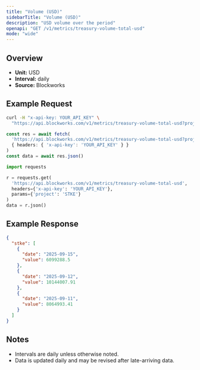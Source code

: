 ```yaml
---
title: "Volume (USD)"
sidebarTitle: "Volume (USD)"
description: "USD volume over the period"
openapi: "GET /v1/metrics/treasury-volume-total-usd"
mode: "wide"
---
```


## Overview

- **Unit:** USD
- **Interval:** daily
- **Source:** Blockworks

## Example Request

<CodeGroup>

```bash cURL
curl -H "x-api-key: YOUR_API_KEY" \
  "https://api.blockworks.com/v1/metrics/treasury-volume-total-usd?project=STKE"
```

```typescript TypeScript
const res = await fetch(
  'https://api.blockworks.com/v1/metrics/treasury-volume-total-usd?project=STKE',
  { headers: { 'x-api-key': 'YOUR_API_KEY' } }
)
const data = await res.json()
```

```python Python
import requests

r = requests.get(
  'https://api.blockworks.com/v1/metrics/treasury-volume-total-usd',
  headers={'x-api-key': 'YOUR_API_KEY'},
  params={'project': 'STKE'}
)
data = r.json()
```

</CodeGroup>

## Example Response

```json
{
  "stke": [
    {
      "date": "2025-09-15",
      "value": 6099288.5
    },
    {
      "date": "2025-09-12",
      "value": 10144007.91
    },
    {
      "date": "2025-09-11",
      "value": 8064993.41
    }
  ]
}
```

## Notes
- Intervals are daily unless otherwise noted.
- Data is updated daily and may be revised after late-arriving data.